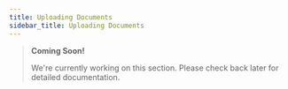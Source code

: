 ```yaml
---
title: Uploading Documents
sidebar_title: Uploading Documents
---
```


> **Coming Soon!**
>
> We're currently working on this section. Please check back later for detailed documentation.
